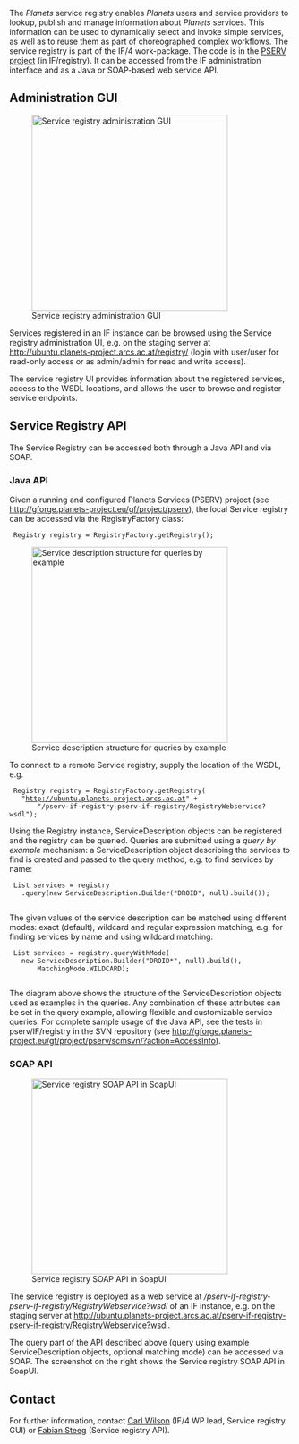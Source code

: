 The ''Planets'' service registry enables ''Planets'' users and service providers to lookup, publish and manage information about ''Planets'' services. This information can be used to dynamically select and invoke simple services, as well as to reuse them as part of choreographed complex workflows. The service registry is part of the IF/4 work-package. The code is in the [http://gforge.planets-project.eu/gf/project/pserv/ PSERV project] (in IF/registry). It can be accessed from the IF administration interface and as a Java or SOAP-based web service API.

== Administration GUI ==

[[Image:ServiceRegistryGui.png|thumb|right|350px|Service registry administration GUI]]

Services registered in an IF instance can be browsed using the Service registry administration UI, e.g. on the staging server at http://ubuntu.planets-project.arcs.ac.at/registry/ (login with user/user for read-only access or as admin/admin for read and write access). 

The service registry UI provides information about the registered services, access to the WSDL locations, and allows the user to browse and register service endpoints.

== Service Registry API ==

The Service Registry can be accessed both through a Java API and via SOAP.

=== Java API ===

Given a running and configured Planets Services (PSERV) project (see http://gforge.planets-project.eu/gf/project/pserv), the local Service registry can be accessed via the RegistryFactory class:

  Registry registry = RegistryFactory.getRegistry();

[[Image:ServiceDescriptionSchema.png|thumb|right|350px|Service description structure for queries by example]]

To connect to a remote Service registry, supply the location of the WSDL, e.g.

  Registry registry = RegistryFactory.getRegistry(
    "http://ubuntu.planets-project.arcs.ac.at" + 
        "/pserv-if-registry-pserv-if-registry/RegistryWebservice?wsdl");

Using the Registry instance, ServiceDescription objects can be registered and the registry can be queried. Queries are submitted using a ''query by example'' mechanism: a ServiceDescription object describing the services to find is created and passed to the query method, e.g. to find services by name:

  List<ServiceDescription> services = registry
    .query(new ServiceDescription.Builder("DROID", null).build());
  
The given values of the service description can be matched using different modes: exact (default), wildcard and regular expression matching, e.g. for finding services by name and using wildcard matching:

  List<ServiceDescription> services = registry.queryWithMode(
    new ServiceDescription.Builder("DROID*", null).build(), 
        MatchingMode.WILDCARD);
  
The diagram above shows the structure of the ServiceDescription objects used as examples in the queries. Any combination of these attributes can be set in the query example, allowing flexible and customizable service queries. For complete sample usage of the Java API, see the tests in  pserv/IF/registry in the SVN repository (see http://gforge.planets-project.eu/gf/project/pserv/scmsvn/?action=AccessInfo).

=== SOAP API ===

[[Image:ServiceRegistrySoapUi.png|thumb|right|350px|Service registry SOAP API in SoapUI]]

The service registry is deployed as a web service at ''/pserv-if-registry-pserv-if-registry/RegistryWebservice?wsdl'' of an IF instance, e.g. on the staging server at http://ubuntu.planets-project.arcs.ac.at/pserv-if-registry-pserv-if-registry/RegistryWebservice?wsdl. 

The query part of the API described above (query using example ServiceDescription objects, optional matching mode) can be accessed via SOAP. The screenshot on the right shows the Service registry SOAP API in SoapUI.

== Contact ==

For further information, contact [[Carl Wilson]] (IF/4 WP lead, Service registry GUI) or [[Fabian Steeg]] (Service registry API).